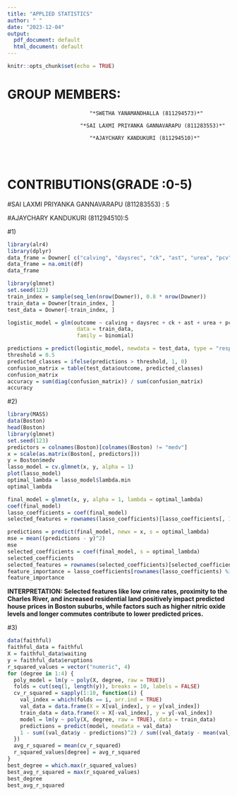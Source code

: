 ---
title: "APPLIED STATISTICS"
author: " "
date: "2023-12-04"
output:
  pdf_document: default
  html_document: default
---

```{r setup, include=FALSE}
knitr::opts_chunk$set(echo = TRUE)
```
#                              GROUP MEMBERS:

                              "*SWETHA YANAMANDHALLA (811294573)*" 

                           "*SAI LAXMI PRIYANKA GANNAVARAPU (811283553)*" 

                              "*AJAYCHARY KANDUKURI (811294510)*"
                              
                              
                              
#   CONTRIBUTIONS(GRADE :0-5)
                              
  #SAI LAXMI PRIYANKA GANNAVARAPU (811283553) : 5
  
  #AJAYCHARY KANDUKURI (811294510):5

#1)
```{r}
library(alr4)
library(dplyr)
data_frame = Downer[ c("calving", "daysrec", "ck", "ast", "urea", "pcv")]
data_frame = na.omit(df)
data_frame

library(glmnet)   
set.seed(123)
train_index = sample(seq_len(nrow(Downer)), 0.8 * nrow(Downer))
train_data = Downer[train_index, ]
test_data = Downer[-train_index, ]

logistic_model = glm(outcome ~ calving + daysrec + ck + ast + urea + pcv,
                      data = train_data,
                      family = binomial)

predictions = predict(logistic_model, newdata = test_data, type = "response")
threshold = 0.5
predicted_classes = ifelse(predictions > threshold, 1, 0)
confusion_matrix = table(test_data$outcome, predicted_classes)
confusion_matrix
accuracy = sum(diag(confusion_matrix)) / sum(confusion_matrix)
accuracy
```

#2)
```{r}
library(MASS)
data(Boston)
head(Boston)
library(glmnet)
set.seed(123)
predictors = colnames(Boston)[colnames(Boston) != "medv"]
x = scale(as.matrix(Boston[, predictors]))
y = Boston$medv
lasso_model = cv.glmnet(x, y, alpha = 1)
plot(lasso_model)
optimal_lambda = lasso_model$lambda.min
optimal_lambda

final_model = glmnet(x, y, alpha = 1, lambda = optimal_lambda)
coef(final_model)
lasso_coefficients = coef(final_model)
selected_features = rownames(lasso_coefficients)[lasso_coefficients[, 1] != 0]

predictions = predict(final_model, newx = x, s = optimal_lambda)
mse = mean((predictions - y)^2)
mse
selected_coefficients = coef(final_model, s = optimal_lambda)
selected_coefficients
selected_features = rownames(selected_coefficients)[selected_coefficients[, 1] != 0]
feature_importance = lasso_coefficients[rownames(lasso_coefficients) %in% selected_features, ]
feature_importance
```
**INTERPRETATION: Selected features like low crime rates, proximity to the Charles River, and increased residential land positively impact predicted house prices in Boston suburbs, while factors such as higher nitric oxide levels and longer commutes contribute to lower predicted prices.**

#3)
```{r}
data(faithful)
faithful_data = faithful
X = faithful_data$waiting
y = faithful_data$eruptions
r_squared_values = vector("numeric", 4)
for (degree in 1:4) {
  poly_model = lm(y ~ poly(X, degree, raw = TRUE))
  folds = cut(seq(1, length(y)), breaks = 10, labels = FALSE)
  cv_r_squared = sapply(1:10, function(i) {
    val_index = which(folds == i, arr.ind = TRUE)
    val_data = data.frame(X = X[val_index], y = y[val_index])
    train_data = data.frame(X = X[-val_index], y = y[-val_index])
    model = lm(y ~ poly(X, degree, raw = TRUE), data = train_data)
    predictions = predict(model, newdata = val_data)
    1 - sum((val_data$y - predictions)^2) / sum((val_data$y - mean(val_data$y))^2)
  })
  avg_r_squared = mean(cv_r_squared)
  r_squared_values[degree] = avg_r_squared
}
best_degree = which.max(r_squared_values)
best_avg_r_squared = max(r_squared_values)
best_degree
best_avg_r_squared
```